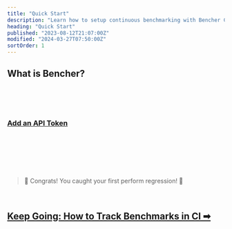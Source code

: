 ```yaml
---
title: "Quick Start"
description: "Learn how to setup continuous benchmarking with Bencher Cloud"
heading: "Quick Start"
published: "2023-08-12T21:07:00Z"
modified: "2024-03-27T07:50:00Z"
sortOrder: 1
---
```



## What is Bencher?

<BencherIntro />

<br />

<QSInstallCli />

<br />

<QSBencherCloud />

<br />

<QSApiToken>
    <h3><a id="add-api-token" href="/console/users/tokens/add?back=L2RvY3MvdHV0b3JpYWwvcXVpY2stc3RhcnQvI2FkZC1hcGktdG9rZW4=">Add an API Token</a></h3>
</QSApiToken>

<br />

<QSCreateProject />

<br />

<QSRunReport />

<br />

<QSGenerateAlert />

<br />
<br />

> 🐰 Congrats! You caught your first perform regression! 🎉

<br />

<h2><a href="/docs/how-to/track-benchmarks/">Keep Going: How to Track Benchmarks in CI ➡</a></h2>
